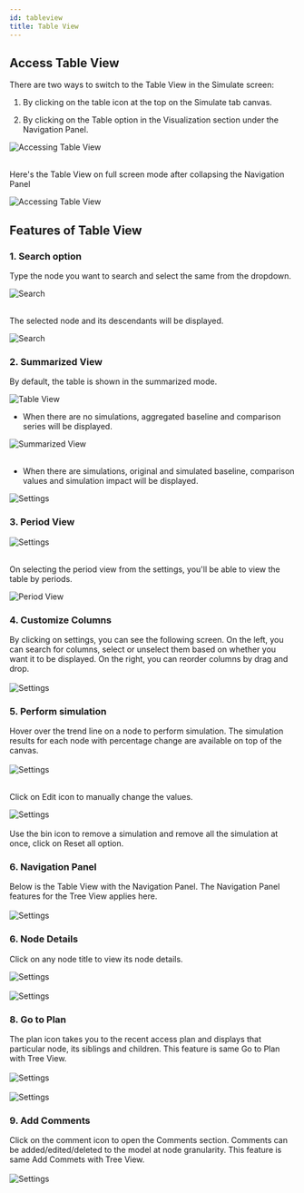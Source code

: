 ```yaml
---
id: tableview
title: Table View
---
```



## Access Table View

There are two ways to switch to the Table View in the Simulate screen:

1. By clicking on the table icon at the top on the Simulate tab canvas. 

2. By clicking on the Table option in the Visualization section under the Navigation Panel. 

<div style={{textAlign: 'center'}}>
<Zoom>
<img alt="Accessing Table View" src={useBaseUrl('/doc-images/simulate_tab/table_view/tvv-1.png')} />
  </Zoom>
</div> <br />

Here's the Table View on full screen mode after collapsing the Navigation Panel

<div style={{textAlign: 'center'}}>
<Zoom>
<img alt="Accessing Table View" src={useBaseUrl('/doc-images/simulate_tab/table_view/tvv-2.png')} />
  </Zoom>
</div>

## Features of Table View

### 1. Search option

Type the node you want to search and select the same from the dropdown.

<div style={{textAlign: 'center'}}>
<Zoom>
<img alt="Search" src={useBaseUrl('/doc-images/simulate_tab/table_view/tvv-6.png')} />
  </Zoom>
</div> <br />

The selected node and its descendants will be displayed.

<div style={{textAlign: 'center'}}>
<Zoom>
<img alt="Search" src={useBaseUrl('/doc-images/simulate_tab/table_view/tvv-7.png')} />
  </Zoom>
</div>

### 2. Summarized View

By default, the table is shown in the summarized mode.

<div style={{textAlign: 'center'}}>
<Zoom>
<img alt="Table View" src={useBaseUrl('/doc-images/simulate_tab/table_view/tvv-5.png')} />
  </Zoom>
</div>

- When there are no simulations, aggregated baseline and comparison series will be displayed.

<div style={{textAlign: 'center'}}>
<Zoom>
<img alt="Summarized View" src={useBaseUrl('/doc-images/simulate_tab/table_view/tvv-9.png')} />
  </Zoom>
</div> <br />

- When there are simulations, original and simulated baseline, comparison values and simulation impact will be displayed.

<div style={{textAlign: 'center'}}>
<Zoom>
<img alt="Settings" src={useBaseUrl('/doc-images/simulate_tab/table_view/tvv-10.png')} />
  </Zoom>
</div>

### 3. Period View

<div style={{textAlign: 'center'}}>
<Zoom>
<img alt="Settings" src={useBaseUrl('/doc-images/simulate_tab/table_view/tvv-12.png')} />
  </Zoom>
</div> <br />

On selecting the period view from the settings, you'll be able to view the table by periods.

<div style={{textAlign: 'center'}}>
<Zoom>
<img alt="Period View" src={useBaseUrl('/doc-images/simulate_tab/table_view/tvv-4.png')} />
  </Zoom>
</div>

### 4. Customize Columns

<div style={{textAlign: 'justify'}}>
By clicking on settings, you can see the following screen.
On the left, you can search for columns, select or unselect them based on whether you want it to be displayed.
On the right, you can reorder columns by drag and drop.
</div> <br />

<div style={{textAlign: 'center'}}>
<Zoom>
<img alt="Settings" src={useBaseUrl('/doc-images/simulate_tab/table_view/tvv-11.png')} width={450} height={300} />
  </Zoom>
</div>

### 5. Perform simulation

<div style={{textAlign: 'justify'}}>
Hover over the trend line on a node to perform simulation. The simulation results for each node with percentage change are available
on top of the canvas.  
</div> <br />

<div style={{textAlign: 'center'}}>
<Zoom>
<img alt="Settings" src={useBaseUrl('/doc-images/simulate_tab/table_view/tvv-19.png')} />
  </Zoom>
</div> <br />

Click on Edit icon to manually change the values.

<div style={{textAlign: 'center'}}>
<Zoom>
<img alt="Settings" src={useBaseUrl('/doc-images/simulate_tab/table_view/tvv-20.png')} />
  </Zoom>
</div> <br />

<div style={{textAlign: 'justify'}}>
Use the bin icon to remove a simulation and remove all the simulation at once, click on Reset all option.
</div>

### 6. Navigation Panel

<div style={{textAlign: 'justify'}}>
Below is the Table View with the Navigation Panel. 
The <Link to={useBaseUrl('docs/simulation/sim_features#navigation-panel')}> Navigation Panel </Link>features for the Tree View applies here.
</div> <br />

<div style={{textAlign: 'center'}}>
<Zoom>
<img alt="Settings" src={useBaseUrl('/doc-images/simulate_tab/table_view/tvv-18.png')} />
  </Zoom>
</div>

### 6. Node Details

Click on any node title to view its node details.

<div style={{textAlign: 'center'}}>
<Zoom>
<img alt="Settings" src={useBaseUrl('/doc-images/simulate_tab/table_view/tvv-16.png')} />
  </Zoom>
</div> <br />

<div style={{textAlign: 'center'}}>
<Zoom>
<img alt="Settings" src={useBaseUrl('/doc-images/simulate_tab/table_view/tvv-17.png')} />
  </Zoom>
</div>

### 8. Go to Plan

<div style={{textAlign: 'justify'}}>
The plan icon takes you to the recent access plan and displays that particular node, its siblings and children. This feature is same 
 <Link to={useBaseUrl('docs/simulation/sim_features#5-go-to-plan')}> Go to Plan </Link>with Tree View.
</div> <br />

<div style={{textAlign: 'center'}}>
<Zoom>
<img alt="Settings" src={useBaseUrl('/doc-images/simulate_tab/table_view/tvv-14.png')} />
  </Zoom>
</div> <br />

<div style={{textAlign: 'center'}}>
<Zoom>
<img alt="Settings" src={useBaseUrl('/doc-images/simulate_tab/table_view/tvv-15.png')} width ={600} height={460} />
  </Zoom>
</div> 

### 9. Add Comments

<div style={{textAlign: 'justify'}}>
Click on the comment icon to open the Comments section. Comments can be added/edited/deleted to the model at node granularity.
This feature is same  <Link to={useBaseUrl('docs/simulation/sim_features#6-add-comments')}> Add Commets </Link>with Tree View.
</div> <br />

<div style={{textAlign: 'center'}}>
<Zoom>
<img alt="Settings" src={useBaseUrl('/doc-images/simulate_tab/table_view/tvv-13.png')} />
  </Zoom>
</div>



